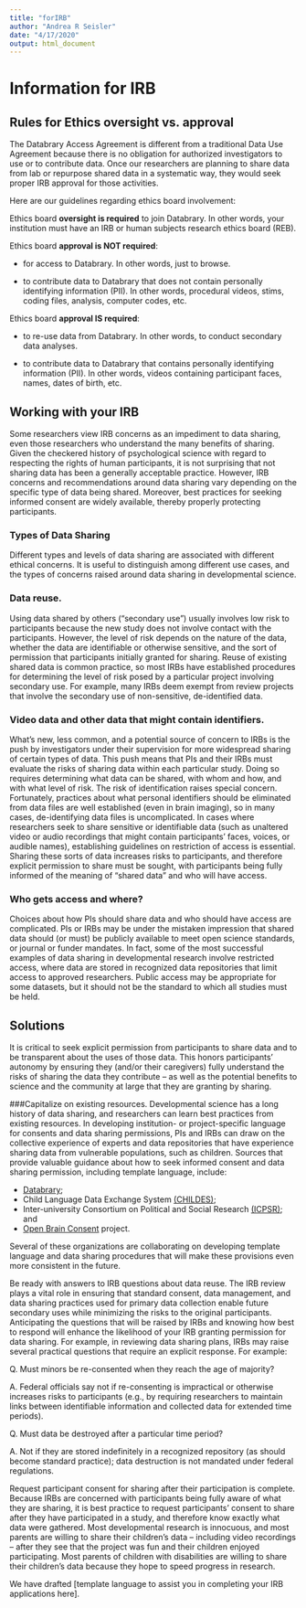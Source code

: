 ```yaml
---
title: "forIRB"
author: "Andrea R Seisler"
date: "4/17/2020"
output: html_document
---
```


# Information for IRB 

## Rules for Ethics oversight vs. approval 
  
The Databrary Access Agreement is different from a traditional Data Use Agreement because there is no obligation for authorized investigators to use or to contribute data. Once our researchers are planning to share data from lab or repurpose shared data in a systematic way, they would seek proper IRB approval for those activities. 

 

Here are our guidelines regarding ethics board involvement:

Ethics board **oversight is required** to join Databrary. In other words, your institution must have an IRB or human subjects research ethics board (REB).

Ethics board **approval is NOT required**:

- for access to Databrary. In other words, just to browse.

- to contribute data to Databrary that does not contain personally identifying information (PII). In other words, procedural videos, stims, coding files, analysis, computer codes, etc.

Ethics board **approval IS required**:

- to re-use data from Databrary. In other words, to conduct secondary data analyses.

- to contribute data to Databrary that contains personally identifying information (PII). In other words, videos containing participant faces, names, dates of birth, etc.
  
## Working with your IRB

Some researchers view IRB concerns as an impediment to data sharing, even those researchers who understand the many benefits of sharing. Given the checkered history of psychological science with regard to respecting the rights of human participants, it is not surprising that not sharing data has been a generally acceptable practice. However, IRB concerns and recommendations around data sharing vary depending on the specific type of data being shared. Moreover, best practices for seeking informed consent are widely available, thereby properly protecting participants.

### Types of Data Sharing
Different types and levels of data sharing are associated with different ethical concerns. It is useful to distinguish among different use cases, and the types of concerns raised around data sharing in developmental science.

### Data reuse.
Using data shared by others ("secondary use") usually involves low risk to participants because the new study does not involve contact with the participants. However, the level of risk depends on the nature of the data, whether the data are identifiable or otherwise sensitive, and the sort of permission that participants initially granted for sharing. Reuse of existing shared data is common practice, so most IRBs have established procedures for determining the level of risk posed by a particular project involving secondary use. For example, many IRBs deem exempt from review projects that involve the secondary use of non-sensitive, de-identified data.

### Video data and other data that might contain identifiers.
What's new, less common, and a potential source of concern to IRBs is the push by investigators under their supervision for more widespread sharing of certain types of data. This push means that PIs and their IRBs must evaluate the risks of sharing data within each particular study. Doing so requires determining what data can be shared, with whom and how, and with what level of risk. The risk of identification raises special concern. Fortunately, practices about what personal identifiers should be eliminated from data files are well established (even in brain imaging), so in many cases, de-identifying data files is uncomplicated. In cases where researchers seek to share sensitive or identifiable data (such as unaltered video or audio recordings that might contain participants' faces, voices, or audible names), establishing guidelines on restriction of access is essential. Sharing these sorts of data increases risks to participants, and therefore explicit permission to share must be sought, with participants being fully informed of the meaning of "shared data" and who will have access.

### Who gets access and where?
Choices about how PIs should share data and who should have access are complicated. PIs or IRBs may be under the mistaken impression that shared data should (or must) be publicly available to meet open science standards, or journal or funder mandates. In fact, some of the most successful examples of data sharing in developmental research involve restricted access, where data are stored in recognized data repositories that limit access to approved researchers. Public access may be appropriate for some datasets, but it should not be the standard to which all studies must be held.

## Solutions
It is critical to seek explicit permission from participants to share data and to be transparent about the uses of those data. This honors participants' autonomy by ensuring they (and/or their caregivers) fully understand the risks of sharing the data they contribute – as well as the potential benefits to science and the community at large that they are granting by sharing.

###Capitalize on existing resources.
Developmental science has a long history of data sharing, and researchers can learn best practices from existing resources. In developing institution- or project-specific language for consents and data sharing permissions, PIs and IRBs can draw on the collective experience of experts and data repositories that have experience sharing data from vulnerable populations, such as children. Sources that provide valuable guidance about how to seek informed consent and data sharing permission, including template language, include:

  - [Databrary](https://www.databrary.org/resources/policies.html);
  - Child Language Data Exchange System [(CHILDES)](https://talkbank.org/share/irb/);
  - Inter-university Consortium on Political and Social Research [(ICPSR)](https://www.icpsr.umich.edu/icpsrweb/content/datamanagement/confidentiality/conf-language.html); and
  - [Open Brain Consent](https://open-brain-consent.readthedocs.io/en/latest/) project.
  
Several of these organizations are collaborating on developing template language and data sharing procedures that will make these provisions even more consistent in the future.

Be ready with answers to IRB questions about data reuse.
The IRB review plays a vital role in ensuring that standard consent, data management, and data sharing practices used for primary data collection enable future secondary uses while minimizing the risks to the original participants. Anticipating the questions that will be raised by IRBs and knowing how best to respond will enhance the likelihood of your IRB granting permission for data sharing. For example, in reviewing data sharing plans, IRBs may raise several practical questions that require an explicit response. For example:

Q. Must minors be re-consented when they reach the age of majority?

A. Federal officials say not if re-consenting is impractical or otherwise increases risks to participants (e.g., by requiring researchers to maintain links between identifiable information and collected data for extended time periods).

Q. Must data be destroyed after a particular time period?

A. Not if they are stored indefinitely in a recognized repository (as should become standard practice); data destruction is not mandated under federal regulations.

Request participant consent for sharing after their participation is complete.
Because IRBs are concerned with participants being fully aware of what they are sharing, it is best practice to request participants' consent to share after they have participated in a study, and therefore know exactly what data were gathered. Most developmental research is innocuous, and most parents are willing to share their children's data – including video recordings – after they see that the project was fun and their children enjoyed participating. Most parents of children with disabilities are willing to share their children's data because they hope to speed progress in research.

We have drafted [template language to assist you in completing your IRB applications here].

